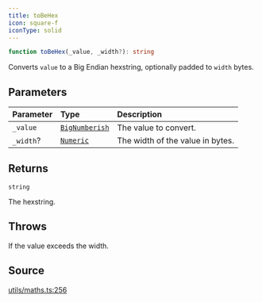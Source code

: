 ```yaml
---
title: toBeHex
icon: square-f
iconType: solid
---
```


```ts
function toBeHex(_value, _width?): string
```

Converts `value` to a Big Endian hexstring, optionally padded to `width` bytes.

## Parameters

| Parameter | Type | Description |
| :------ | :------ | :------ |
| `_value` | [`BigNumberish`](/sdk/content/type-aliases/BigNumberish) | The value to convert. |
| `_width`? | [`Numeric`](/sdk/content/type-aliases/Numeric) | The width of the value in bytes. |

## Returns

`string`

The hexstring.

## Throws

If the value exceeds the width.

## Source

[utils/maths.ts:256](https://github.com/dominant-strategies/quais.js/blob/b2ac1fd0778919e5fee7e72ee1eb16f6f0ceca10/src/utils/maths.ts#L256)
